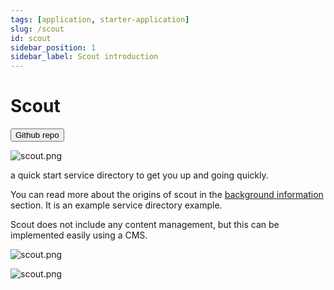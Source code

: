 ```yaml
---
tags: [application, starter-application]
slug: /scout
id: scout
sidebar_position: 1
sidebar_label: Scout introduction
---
```


# Scout


<Button href="https://github.com/wearefuturegov/scout-x" type="primary">
  Github repo
</Button>

<ImageWindow size="auto">

![scout.png](/img/scout/intro-scout.png)

</ImageWindow>

a quick start service directory to get you up and going quickly.

You can read more about the origins of scout in the [background information](the-outpost-platform) section. It is an example service directory example.

Scout does not include any content management, but this can be implemented easily using a CMS.

<ImageWindow size="auto">

![scout.png](/img/scout/screenshots/screenshot-scout.png)

</ImageWindow>

<ImageWindow size="auto">

![scout.png](/img/scout/screenshots/screenshot-scout--view.png)

</ImageWindow>

